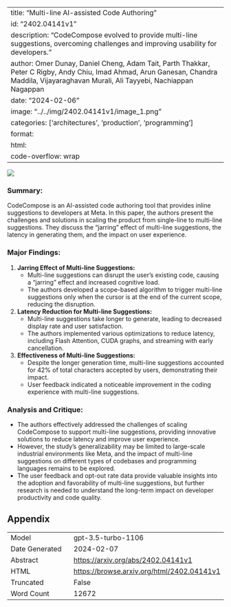 
---
title: "Multi-line AI-assisted Code Authoring"
id: "2402.04141v1"
description: "CodeCompose evolved to provide multi-line suggestions, overcoming challenges and improving usability for developers."
author: Omer Dunay, Daniel Cheng, Adam Tait, Parth Thakkar, Peter C Rigby, Andy Chiu, Imad Ahmad, Arun Ganesan, Chandra Maddila, Vijayaraghavan Murali, Ali Tayyebi, Nachiappan Nagappan
date: "2024-02-06"
image: "../../img/2402.04141v1/image_1.png"
categories: ['architectures', 'production', 'programming']
format:
  html:
    code-overflow: wrap
---

![](../../img/2402.04141v1/image_1.png)

### **Summary:**
CodeCompose is an AI-assisted code authoring tool that provides inline suggestions to developers at Meta. In this paper, the authors present the challenges and solutions in scaling the product from single-line to multi-line suggestions. They discuss the "jarring" effect of multi-line suggestions, the latency in generating them, and the impact on user experience.

### Major Findings:
1. **Jarring Effect of Multi-line Suggestions:**
   - Multi-line suggestions can disrupt the user's existing code, causing a "jarring" effect and increased cognitive load.
   - The authors developed a scope-based algorithm to trigger multi-line suggestions only when the cursor is at the end of the current scope, reducing the disruption.

2. **Latency Reduction for Multi-line Suggestions:**
   - Multi-line suggestions take longer to generate, leading to decreased display rate and user satisfaction.
   - The authors implemented various optimizations to reduce latency, including Flash Attention, CUDA graphs, and streaming with early cancellation.

3. **Effectiveness of Multi-line Suggestions:**
   - Despite the longer generation time, multi-line suggestions accounted for 42% of total characters accepted by users, demonstrating their impact.
   - User feedback indicated a noticeable improvement in the coding experience with multi-line suggestions.

### Analysis and Critique:
- The authors effectively addressed the challenges of scaling CodeCompose to support multi-line suggestions, providing innovative solutions to reduce latency and improve user experience.
- However, the study's generalizability may be limited to large-scale industrial environments like Meta, and the impact of multi-line suggestions on different types of codebases and programming languages remains to be explored.
- The user feedback and opt-out rate data provide valuable insights into the adoption and favorability of multi-line suggestions, but further research is needed to understand the long-term impact on developer productivity and code quality.

## Appendix

|          |          |
|----------|----------|
| Model     | gpt-3.5-turbo-1106       |
| Date Generated     | 2024-02-07       |
| Abstract | [https://arxiv.org/abs/2402.04141v1](https://arxiv.org/abs/2402.04141v1)        |
| HTML     | [https://browse.arxiv.org/html/2402.04141v1](https://browse.arxiv.org/html/2402.04141v1)       |
| Truncated       | False       |
| Word Count       | 12672       |